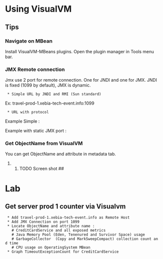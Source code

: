 = Using VisualVM =

== Tips ==

=== Navigate on MBean ===

Install VisualVM-MBeans plugins. Open the plugin manager in Tools menu bar. 

=== JMX Remote connection ===

Jmx use 2 port for remote connection. One for JNDI and one for JMX.
JNDI is fixed (1099 by default), JMX is dynamic. 

  * Simple URL by JNDI and RMI (Sun standard)

{{{<hostname>:<jndiPort>}}}

Ex: travel-prod-1.xebia-tech-event.info:1099

  * URL with protocol

{{{service:jmx:<protocol>://[host[:port]][url-path]}}}

Example Simple : 

{{{service:jmx:rmi:///jndi/rmi://travel-prod-1.xebia-tech-event.info:1099/jmxrmi}}}

Example with static JMX port :

{{{service:jmx:rmi://travel-prod-1.xebia-tech-event.info/jndi/rmi://travel-prod-1.xebia-tech-event.info:1099/travel-prod-1.xebia-tech-event.info/7676/jmxrmi}}}

=== Get ObjectName from VisualVM ===

You can get ObjectName and attribute in metadata tab.

## TODO Screen shot ##

= Lab =

== Get server prod 1 counter via Visualvm ==

  * Add travel-prod-1.xebia-tech-event.info as Remote Host
  * Add JMX Connection on port 1099
  * Locate ObjectName and attribute name : 
    # CreditCardService and all exposed metrics
    # Java Memory Pool (Eden, Tenenured and Survivor Space) usage
    # GarbageCollector  (Copy and MarkSweepCompact) collection count and time
    # CPU usage on OperatingSystem MBean
  * Graph TimeoutExceptionCount for CreditCardService